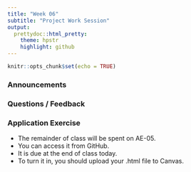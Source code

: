 ```yaml
---
title: "Week 06"
subtitle: "Project Work Session"
output: 
  prettydoc::html_pretty:
    theme: hpstr
    highlight: github
---
```


```r
knitr::opts_chunk$set(echo = TRUE)
```

### Announcements



### Questions / Feedback


  

### Application Exercise

- The remainder of class will be spent on AE-05. 
- You can access it from GitHub. 
- It is due at the end of class today. 
- To turn it in, you should upload your .html file to Canvas.
